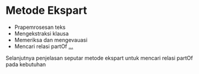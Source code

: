 
# Metode Ekspart 
- Prapemrosesan teks
- Mengekstraksi klausa
- Memeriksa dan mengevauasi 
- Mencari relasi partOf
  [...](https://docs.google.com/presentation/d/e/2PACX-1vRprVvYB9rbD4WNwIZN-wtDLuGnZlMP--e6W3piO_5Dws0aAZ5jbYBs7Y3k_m1FjeSm-2mmPHOSWXcg/pub?start=true&loop=false&delayms=10000&slide=id.p1)
<Notes>
Selanjutnya penjelasan seputar metode ekspart untuk mencari relasi partOf pada kebutuhan
</Notes>
